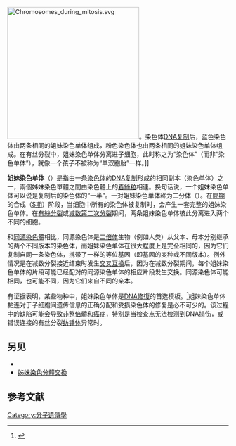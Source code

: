 {{NoteTA
|zh-cn:姐妹; zh-hk:姊妹; zh-tw:姊妹;
|zh-cn:单体; zh-hk:單體; zh-tw:分體;
}}
{{expand|time=2016-07-09T10:13:29+00:00}}
[[File:Chromosomes_during_mitosis.svg|300px]]。染色体[[DNA复制|DNA复制]]后，蓝色染色体由两条相同的姐妹染色单体组成，粉色染色体也由两条相同的姐妹染色单体组成。在有丝分裂中，姐妹染色单体分离进子细胞，此时称之为“染色体”（而非“染色单体”），就像一个孩子不被称为“单双胞胎”一样。]]

'''姐妹染色单体'''（{{lang-en|sister chromatid}}）是指由一条[[染色体|染色体]]的[[DNA复制|DNA复制]]形成的相同副本（染色单体）之一，兩個姊妹染色單體之間由染色體上的[[着絲粒|着絲粒]]相連。换句话说，一个姐妹染色单体可以说是复制后的染色体的“一半”。一对姐妹染色单体称为二分体（{{lang|en|dyad}}）。在[[間期|間期]]的合成（[[S期|S期]]）阶段，当细胞中所有的染色体被复制时，会产生一套完整的姐妹染色单体。在[[有絲分裂|有絲分裂]]或[[减数分裂|减数第二次分裂]]期间，两条姐妹染色单体彼此分离进入两个不同的细胞。

和[[同源染色體|同源染色體]]相比，同源染色体是[[染色體倍性|二倍体]]生物（例如人类）从父本、母本分别继承的两个不同版本的染色体，而姐妹染色单体在很大程度上是完全相同的，因为它们复制自同一条染色体，携带了一样的等位基因（即基因的变种或不同版本）。例外情况是在减数分裂接近结束时发生[[染色體互換|交叉互换]]后，因为在减数分裂期间，每个姐妹染色单体的片段可能已经配对的同源染色单体的相应片段发生交换。同源染色体可能相同，也可能不同，因为它们来自不同的亲本。

有证据表明，某些物种中，姐妹染色单体是[[DNA修復|DNA修復]]的首选模板。<ref name=Kadyk>{{Cite journal|pmid=1427035 |date=Oct 1992 |author1=Kadyk, Lc |author2=Hartwell, Lh |title=Sister chromatids are preferred over homologs as substrates for recombinational repair in Saccharomyces cerevisiae |volume=132 |issue=2 |pages=387–402 |issn=0016-6731 |pmc=1205144 |journal=Genetics |format=Free full text}}</ref>姐妹染色单体黏连对于子细胞间遗传信息的正确分配和受损染色体的修复是必不可少的。该过程中的缺陷可能会导致[[非整倍體|非整倍體]]和[[癌症|癌症]]，特别是当检查点无法检测到DNA损伤，或错误连接的有丝分裂[[纺锤体|纺锤体]]异常时。

==另见==
*{{tsl|en|Biorientation|双轴取向}}
*[[姊妹染色分體交換|姊妹染色分體交換]]

==参考文献==
{{Reflist}}

[[Category:分子遺傳學|Category:分子遺傳學]]